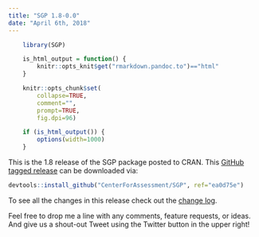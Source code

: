 ```yaml
---
title: "SGP 1.8-0.0"
date: "April 6th, 2018"
---
```


```r
    library(SGP)

    is_html_output = function() {
        knitr::opts_knit$get("rmarkdown.pandoc.to")=="html"
    }

    knitr::opts_chunk$set(
        collapse=TRUE,
        comment="",
        prompt=TRUE,
        fig.dpi=96)

    if (is_html_output()) {
        options(width=1000)
    }
```


This is the 1.8 release of the SGP package posted to CRAN. This [GitHub tagged release](https://github.com/CenterForAssessment/SGP/releases/tag/ea0d75e)
can be downloaded via:

```r
devtools::install_github("CenterForAssessment/SGP", ref="ea0d75e")
```

To see all the changes in this release check out the [change log](https://sgp.io/news/index.html#sgp-1-8-0-0).


Feel free to drop me a line with any comments, feature requests, or ideas. And give us a shout-out Tweet using the Twitter button in the upper right!
